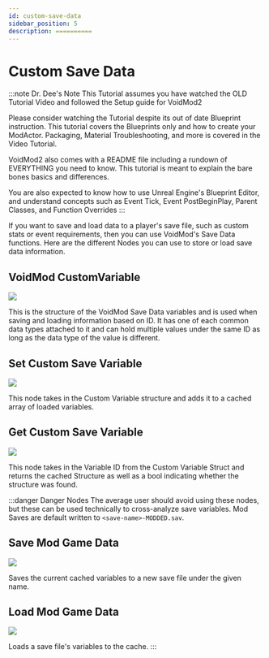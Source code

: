 ```yaml
---
id: custom-save-data
sidebar_position: 5
description: ==========
---
```


# Custom Save Data

:::note Dr. Dee's Note
This Tutorial assumes you have watched the OLD Tutorial Video and followed the Setup guide for VoidMod2

Please consider watching the Tutorial despite its out of date Blueprint instruction. This tutorial covers the Blueprints only and how to create your ModActor. Packaging, Material Troubleshooting, and more is covered in the Video Tutorial.

VoidMod2 also comes with a README file including a rundown of EVERYTHING you need to know. This tutorial is meant to explain the bare bones basics and differences.

You are also expected to know how to use Unreal Engine's Blueprint Editor, and understand concepts such as Event Tick, Event PostBeginPlay, Parent Classes, and Function Overrides
:::

If you want to save and load data to a player's save file, such as custom stats or event requirements, then you can use VoidMod's Save Data functions. Here are the different Nodes you can use to store or load save data information.

## VoidMod CustomVariable

![](img/save-data/customvariable.png)

This is the structure of the VoidMod Save Data variables and is used when saving and loading information based on ID. It has one of each common data types attached to it and can hold multiple values under the same ID as long as the data type of the value is different.

## Set Custom Save Variable

![](img/save-data/setcustomsavevariable.png)

This node takes in the Custom Variable structure and adds it to a cached array of loaded variables.

## Get Custom Save Variable

![](img/save-data/getcustomsavevariable.png)

This node takes in the Variable ID from the Custom Variable Struct and returns the cached Structure as well as a bool indicating whether the structure was found.

:::danger Danger Nodes
The average user should avoid using these nodes, but these can be used technically to cross-analyze save variables. Mod Saves are default written to `<save-name>-MODDED.sav`.

## Save Mod Game Data
![](img/save-data/savemodgamedata.png)

Saves the current cached variables to a new save file under the given name.

## Load Mod Game Data
![](img/save-data/loadmodgamedata.png)

Loads a save file's variables to the cache.
:::


